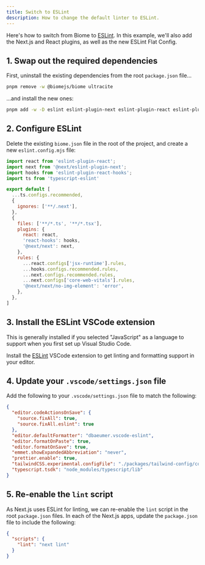 ```yaml
---
title: Switch to ESLint
description: How to change the default linter to ESLint.
---
```


Here's how to switch from Biome to [ESLint](https://eslint.org). In this example, we'll also add the Next.js and React plugins, as well as the new ESLint Flat Config.

## 1. Swap out the required dependencies

First, uninstall the existing dependencies from the root `package.json` file...

```sh Terminal
pnpm remove -w @biomejs/biome ultracite
```

...and install the new ones:

```sh Terminal
pnpm add -w -D eslint eslint-plugin-next eslint-plugin-react eslint-plugin-react-hooks typescript-eslint
```

## 2. Configure ESLint

Delete the existing `biome.json` file in the root of the project, and create a new `eslint.config.mjs` file:

```js eslint.config.mjs
import react from 'eslint-plugin-react';
import next from '@next/eslint-plugin-next';
import hooks from 'eslint-plugin-react-hooks';
import ts from 'typescript-eslint'

export default [
  ...ts.configs.recommended,
  {
    ignores: ['**/.next'],
  },
  { 
    files: ['**/*.ts', '**/*.tsx'],
    plugins: {
      react: react,
      'react-hooks': hooks,
      '@next/next': next,
    },
    rules: {
      ...react.configs['jsx-runtime'].rules,
      ...hooks.configs.recommended.rules,
      ...next.configs.recommended.rules,
      ...next.configs['core-web-vitals'].rules,
      '@next/next/no-img-element': 'error',
    },
  },
]
```

## 3. Install the ESLint VSCode extension

<Tip>
This is generally installed if you selected "JavaScript" as a language to support when you first set up Visual Studio Code.
</Tip>

Install the [ESLint](https://marketplace.visualstudio.com/items?itemName=dbaeumer.vscode-eslint) VSCode extension to get linting and formatting support in your editor.

## 4. Update your `.vscode/settings.json` file

Add the following to your `.vscode/settings.json` file to match the following:

```json .vscode/settings.json
{
  "editor.codeActionsOnSave": {
    "source.fixAll": true,
    "source.fixAll.eslint": true
  },
  "editor.defaultFormatter": "dbaeumer.vscode-eslint",
  "editor.formatOnPaste": true,
  "editor.formatOnSave": true,
  "emmet.showExpandedAbbreviation": "never",
  "prettier.enable": true,
  "tailwindCSS.experimental.configFile": "./packages/tailwind-config/config.ts",
  "typescript.tsdk": "node_modules/typescript/lib"
}
```

## 5. Re-enable the `lint` script

As Next.js uses ESLint for linting, we can re-enable the `lint` script in the root `package.json` files. In each of the Next.js apps, update the `package.json` file to include the following:

```json apps/app/package.json {3}
{
  "scripts": {
    "lint": "next lint"
  }
}
```
